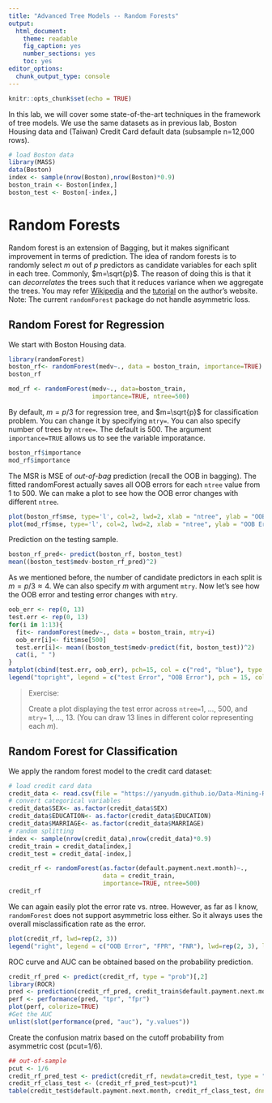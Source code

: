 ```yaml
---
title: "Advanced Tree Models -- Random Forests"
output: 
  html_document: 
    theme: readable
    fig_caption: yes
    number_sections: yes
    toc: yes
editor_options: 
  chunk_output_type: console
---
```


```r
knitr::opts_chunk$set(echo = TRUE)
```

In this lab, we will cover some state-of-the-art techniques in the framework of tree models. We use the same datasets as in previous lab, Boston Housing data and (Taiwan) Credit Card default data (subsample n=12,000 rows).

```r
# load Boston data
library(MASS)
data(Boston)
index <- sample(nrow(Boston),nrow(Boston)*0.9)
boston_train <- Boston[index,]
boston_test <- Boston[-index,]
```

# Random Forests

Random forest is an extension of Bagging, but it makes significant improvement in terms of prediction. The idea of random forests is to randomly select $m$ out of $p$ predictors as candidate variables for each split in each tree. Commonly, $m=\sqrt{p}$. The reason of doing this is that it can *decorrelates* the trees such that it reduces variance when we aggregate the trees. You may refer [Wikipedia](https://en.wikipedia.org/wiki/Random_forest) and the [tutorial](https://www.stat.berkeley.edu/~breiman/RandomForests/cc_home.htm) on the author's website. Note: The current `randomForest` package do not handle asymmetric loss.

## Random Forest for Regression

We start with Boston Housing data.

```r
library(randomForest)
boston_rf<- randomForest(medv~., data = boston_train, importance=TRUE)
boston_rf

mod_rf <- randomForest(medv~., data=boston_train, 
                       importance=TRUE, ntree=500)
```

By default, $m=p/3$ for regression tree, and $m=\sqrt{p}$ for classification problem. You can change it by specifying `mtry=`. You can also specify number of trees by `ntree=`. The default is 500.
The argument `importance=TRUE` allows us to see the variable imporatance.

```r
boston_rf$importance
mod_rf$importance
```

The MSR is MSE of *out-of-bag* prediction (recall the OOB in bagging).  The fitted randomForest actually saves all OOB errors for each `ntree` value from 1 to 500. We can make a plot to see how the OOB error changes with different `ntree`. 

```r
plot(boston_rf$mse, type='l', col=2, lwd=2, xlab = "ntree", ylab = "OOB Error")
plot(mod_rf$mse, type='l', col=2, lwd=2, xlab = "ntree", ylab = "OOB Error")
```

Prediction on the testing sample.
```r
boston_rf_pred<- predict(boston_rf, boston_test)
mean((boston_test$medv-boston_rf_pred)^2)
```


As we mentioned before, the number of candidate predictors in each split is $m=p/3\approx 4$. We can also specify $m$ with argument `mtry`. Now let's see how the OOB error and testing error changes with `mtry`.

```r
oob_err <- rep(0, 13)
test.err <- rep(0, 13)
for(i in 1:13){
  fit<- randomForest(medv~., data = boston_train, mtry=i)
  oob_err[i]<- fit$mse[500]
  test.err[i]<- mean((boston_test$medv-predict(fit, boston_test))^2)
  cat(i, " ")
}
matplot(cbind(test.err, oob_err), pch=15, col = c("red", "blue"), type = "b", ylab = "MSE", xlab = "mtry")
legend("topright", legend = c("test Error", "OOB Error"), pch = 15, col = c("red", "blue"))
```

> Exercise: 
>
> Create a plot displaying the test error across `ntree=`1, ..., 500, and `mtry=` 1, ..., 13. (You can draw 13 lines in different color representing each $m$).

## Random Forest for Classification

We apply the random forest model to the credit card dataset:

```r
# load credit card data
credit_data <- read.csv(file = "https://yanyudm.github.io/Data-Mining-R/lecture/data/credit_default.csv", header=T)
# convert categorical variables
credit_data$SEX<- as.factor(credit_data$SEX)
credit_data$EDUCATION<- as.factor(credit_data$EDUCATION)
credit_data$MARRIAGE<- as.factor(credit_data$MARRIAGE)
# random splitting
index <- sample(nrow(credit_data),nrow(credit_data)*0.9)
credit_train = credit_data[index,]
credit_test = credit_data[-index,]

credit_rf <- randomForest(as.factor(default.payment.next.month)~., 
                          data = credit_train,
                          importance=TRUE, ntree=500)
credit_rf
```

We can again easily plot the error rate vs. ntree. However, as far as I know, `randomForest` does not support asymmetric loss either. So it always uses the overall misclassification rate as the error.
```r
plot(credit_rf, lwd=rep(2, 3))
legend("right", legend = c("OOB Error", "FPR", "FNR"), lwd=rep(2, 3), lty = c(1,2,3), col = c("black", "red", "green"))
```

ROC curve and AUC can be obtained based on the probability prediction. 
```r
credit_rf_pred <- predict(credit_rf, type = "prob")[,2]
library(ROCR)
pred <- prediction(credit_rf_pred, credit_train$default.payment.next.month)
perf <- performance(pred, "tpr", "fpr")
plot(perf, colorize=TRUE)
#Get the AUC
unlist(slot(performance(pred, "auc"), "y.values"))
```

Create the confusion matrix based on the cutoff probability from asymmetric cost (pcut=1/6).
```r
## out-of-sample
pcut <- 1/6
credit_rf_pred_test <- predict(credit_rf, newdata=credit_test, type = "prob")[,2]
credit_rf_class_test <- (credit_rf_pred_test>pcut)*1
table(credit_test$default.payment.next.month, credit_rf_class_test, dnn = c("True", "Pred"))
```